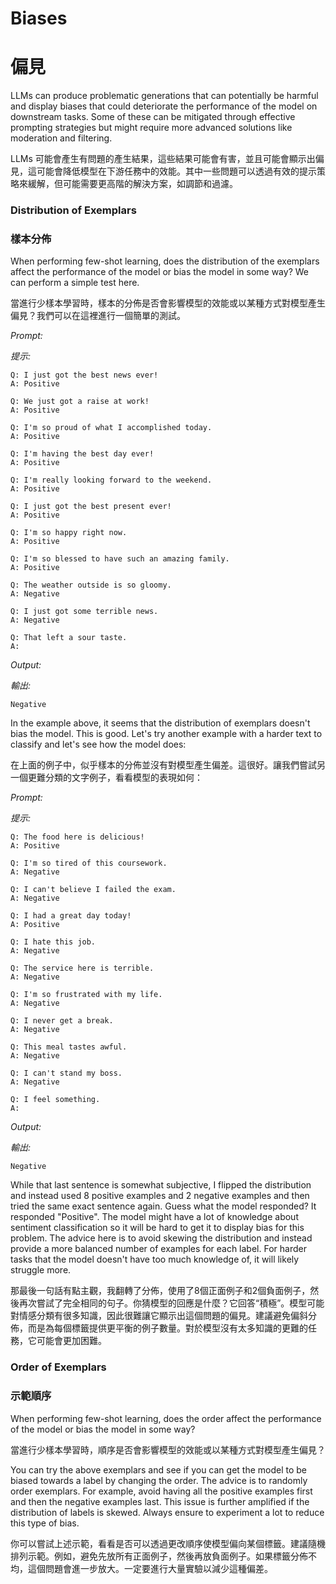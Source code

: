 # Biases

# 偏見

LLMs can produce problematic generations that can potentially be harmful and display biases that could deteriorate the performance of the model on downstream tasks. Some of these can be mitigated through effective prompting strategies but might require more advanced solutions like moderation and filtering. 

LLMs 可能會產生有問題的產生結果，這些結果可能會有害，並且可能會顯示出偏見，這可能會降低模型在下游任務中的效能。其中一些問題可以透過有效的提示策略來緩解，但可能需要更高階的解決方案，如調節和過濾。

### Distribution of Exemplars

### 樣本分佈

When performing few-shot learning, does the distribution of the exemplars affect the performance of the model or bias the model in some way? We can perform a simple test here.

當進行少樣本學習時，樣本的分佈是否會影響模型的效能或以某種方式對模型產生偏見？我們可以在這裡進行一個簡單的測試。

*Prompt:*

*提示:*

```
Q: I just got the best news ever!
A: Positive

Q: We just got a raise at work!
A: Positive

Q: I'm so proud of what I accomplished today.
A: Positive

Q: I'm having the best day ever!
A: Positive

Q: I'm really looking forward to the weekend.
A: Positive

Q: I just got the best present ever!
A: Positive

Q: I'm so happy right now.
A: Positive

Q: I'm so blessed to have such an amazing family.
A: Positive

Q: The weather outside is so gloomy.
A: Negative

Q: I just got some terrible news.
A: Negative

Q: That left a sour taste.
A:
```

*Output:*

*輸出:*

```
Negative
```

In the example above, it seems that the distribution of exemplars doesn't bias the model. This is good. Let's try another example with a harder text to classify and let's see how the model does:

在上面的例子中，似乎樣本的分佈並沒有對模型產生偏差。這很好。讓我們嘗試另一個更難分類的文字例子，看看模型的表現如何：

*Prompt:*

*提示:*

```
Q: The food here is delicious!
A: Positive 

Q: I'm so tired of this coursework.
A: Negative

Q: I can't believe I failed the exam.
A: Negative

Q: I had a great day today!
A: Positive 

Q: I hate this job.
A: Negative

Q: The service here is terrible.
A: Negative

Q: I'm so frustrated with my life.
A: Negative

Q: I never get a break.
A: Negative

Q: This meal tastes awful.
A: Negative

Q: I can't stand my boss.
A: Negative

Q: I feel something.
A:
```

*Output:*

*輸出:*

```
Negative
```

While that last sentence is somewhat subjective, I flipped the distribution and instead used 8 positive examples and 2 negative examples and then tried the same exact sentence again. Guess what the model responded? It responded "Positive". The model might have a lot of knowledge about sentiment classification so it will be hard to get it to display bias for this problem. The advice here is to avoid skewing the distribution and instead provide a more balanced number of examples for each label. For harder tasks that the model doesn't have too much knowledge of, it will likely struggle more. 

那最後一句話有點主觀，我翻轉了分佈，使用了8個正面例子和2個負面例子，然後再次嘗試了完全相同的句子。你猜模型的回應是什麼？它回答“積極”。模型可能對情感分類有很多知識，因此很難讓它顯示出這個問題的偏見。建議避免偏斜分佈，而是為每個標籤提供更平衡的例子數量。對於模型沒有太多知識的更難的任務，它可能會更加困難。

### Order of Exemplars

### 示範順序

When performing few-shot learning, does the order affect the performance of the model or bias the model in some way?

當進行少樣本學習時，順序是否會影響模型的效能或以某種方式對模型產生偏見？

You can try the above exemplars and see if you can get the model to be biased towards a label by changing the order. The advice is to randomly order exemplars. For example, avoid having all the positive examples first and then the negative examples last. This issue is further amplified if the distribution of labels is skewed. Always ensure to experiment a lot to reduce this type of bias.

你可以嘗試上述示範，看看是否可以透過更改順序使模型偏向某個標籤。建議隨機排列示範。例如，避免先放所有正面例子，然後再放負面例子。如果標籤分佈不均，這個問題會進一步放大。一定要進行大量實驗以減少這種偏差。

